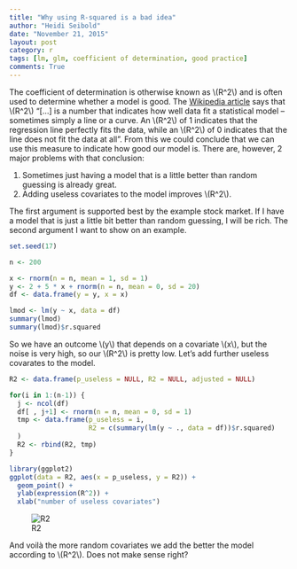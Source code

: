```yaml
---
title: "Why using R-squared is a bad idea"
author: "Heidi Seibold"
date: "November 21, 2015"
layout: post
category: r
tags: [lm, glm, coefficient of determination, good practice]
comments: True
---
```


The coefficient of determination is otherwise known as \\(R^2\\) and is often used to 
determine whether a model is good.
The [Wikipedia article](https://en.wikipedia.org/wiki/Coefficient_of_determination) 
says that \\(R^2\\) "[...]  is a number that indicates how well data fit a statistical model –
sometimes simply a line or a curve. An \\(R^2\\) of 1 indicates that the regression line perfectly
fits the data, while an \\(R^2\\) of 0 indicates that the line does not fit the data at all".
From this we could conclude that we can use this measure to indicate how good our model
is. There are, however, 2 major problems with that conclusion:

1. Sometimes just having a model that is a little better than random guessing is already
great.
2. Adding useless covariates to the model improves \\(R^2\\).

The first argument is supported best by the example stock market. If I have a model
that is just a little bit better than random guessing, I will be rich.
The second argument I want to show on an example.

```r
set.seed(17)

n <- 200

x <- rnorm(n = n, mean = 1, sd = 1)
y <- 2 + 5 * x + rnorm(n = n, mean = 0, sd = 20)
df <- data.frame(y = y, x = x)

lmod <- lm(y ~ x, data = df)
summary(lmod)
summary(lmod)$r.squared
```

So we have an outcome \\(y\\) that depends on a covariate \\(x\\), but the noise is 
very high, so our \\(R^2\\) is pretty low. Let's add further useless covarates to the
model.


```r
R2 <- data.frame(p_useless = NULL, R2 = NULL, adjusted = NULL)

for(i in 1:(n-1)) {
  j <- ncol(df)
  df[ , j+1] <- rnorm(n = n, mean = 0, sd = 1)
  tmp <- data.frame(p_useless = i,
                    R2 = c(summary(lm(y ~ ., data = df))$r.squared)
  )
  R2 <- rbind(R2, tmp)
}

library(ggplot2)
ggplot(data = R2, aes(x = p_useless, y = R2)) + 
  geom_point() + 
  ylab(expression(R^2)) + 
  xlab("number of useless covariates")
```

![R2](http://heidiseibold.github.io/figure/source/2015-11-21-R-squared/unnamed-chunk-2-1.png) 

And voilà the more random covariates we add the better the model according to \\(R^2\\).
Does not make sense right?
